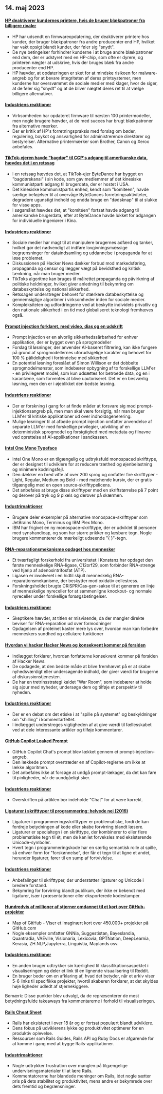 

<CallToAction />

<Steps>

## 14. maj 2023

#### [HP deaktiverer kundernes printere, hvis de bruger blækpatroner fra billigere rivaler](https://www.telegraph.co.uk/money/consumer-affairs/hp-printers-computers-ink-cartridges-rivals/)

- HP har udsendt en firmwareopdatering, der deaktiverer printere hos kunder, der bruger blækpatroner fra andre producenter end HP, hvilket har vakt opsigt blandt kunder, der føler sig "snydt".
- De nye betingelser forhindrer kunderne i at bruge andre blækpatroner end dem, der er udstyret med en HP-chip, som ofte er dyrere, og printeren nægter at udskrive, hvis der bruges blæk fra andre producenter end HP.
- HP hævder, at opdateringen er sket for at mindske risikoen for malware-angreb og for at bevare integriteten af deres printsystemer, men kunderne har oversvømmet de sociale medier med klager, hvor de siger, at de føler sig "snydt" og at de bliver nægtet deres ret til at vælge billigere alternativer.

#### [Industriens reaktioner](http://news.ycombinator.com/item?id=35930518)

- Virksomheden har opdateret firmware til næsten 100 printermodeller, men nogle brugere hævder, at de med succes har brugt blækpatroner fra alternative mærker.
- Der er kritik af HP's forretningspraksis med forslag om bøder, regulering, boykot og ansvarlighed for administrerende direktører og bestyrelser. Alternative printermærker som Brother, Canon og Xerox anbefales.

#### [TikTok-ejeren havde "bagdør" til CCP's adgang til amerikanske data, hævdes det i en retssag](https://www.businessinsider.com/new-lawsuit-alleges-tiktok-owner-let-ccp-access-user-data-2023-5)

- I en retssag hævdes det, at TikTok-ejer ByteDance har bygget en "bagdørskanal" i sin kode, som gav medlemmer af det kinesiske kommunistparti adgang til brugerdata, der er hostet i USA.
- Det kinesiske kommunistpartis enhed, kendt som "komiteen", havde særlige beføjelser til at overvåge ByteDances forretningsaktiviteter, degradere ugunstigt indhold og endda bruge en "dødsknap" til at slukke for visse apps.
- I søgsmålet hævdes det, at "komitéen" fortsat havde adgang til amerikanske brugerdata, efter at ByteDance havde lukket for adgangen for individuelle ingeniører i Kina.

#### [Industriens reaktioner](http://news.ycombinator.com/item?id=35929348)

- Sociale medier har magt til at manipulere brugernes adfærd og tanker, hvilket gør det nødvendigt at indføre lovgivningsmæssige begrænsninger for dataindsamling og uddannelse i propaganda for at løse problemet.
- Diskussionen på Hacker News dækker forbud mod markedsføring, propaganda og censur og lægger vægt på bevidsthed og kritisk tænkning, når man bruger medier.
- TikToks algoritme kan bruges til målrettet propaganda og påvirkning af politiske holdninger, hvilket giver anledning til bekymring om databeskyttelse og national sikkerhed.
- Retssagen understreger behovet for stærkere databeskyttelse og gennemsigtige algoritmer i virksomheder inden for sociale medier.
- Kompleksiteten og udfordringerne ved at beskytte individets privatliv og den nationale sikkerhed i en tid med globaliseret teknologi fremhæves også.

#### [Prompt injection forklaret, med video, dias og en udskrift](https://simonwillison.net/2023/May/2/prompt-injection-explained/)

- Prompt injection er en alvorlig sikkerhedssårbarhed for enhver applikation, der er bygget oven på sprogmodeller
- Forslag til løsninger, der anvender AI-baseret filtrering, kan ikke fungere på grund af sprogmodellernes uforudsigelige karakter og behovet for 100 % pålidelighed i forbindelse med sikkerhed
- En potentiel løsning foreslået af Simon Willison er det dobbelte sprogmodelmønster, som indebærer opbygning af to forskellige LLM'er - en privilegeret model, som kun udsættes for betroede data, og en i karantæne, som forventes at blive uautoriseret. Det er en besværlig løsning, men den er i øjeblikket den bedste løsning.

#### [Industriens reaktioner](http://news.ycombinator.com/item?id=35929122)

- Der er forskning i gang for at finde måder at forsvare sig mod prompt-injektionsangreb på, men man skal være forsigtig, når man bruger LLM'er til kritiske applikationer ud over indholdsgenerering.
- Mulige løsninger til at afbøde prompt injection omfatter anvendelse af separate LLM'er med forskellige privilegier, udvikling af en deterministisk sprogmodel og forsigtighed med metadata og filnavne ved oprettelse af AI-applikationer i sandkassen.

#### [Intel One Mono Typeface](https://github.com/intel/intel-one-mono)

- Intel One Mono er en tilgængelig og udtryksfuld monospaced skrifttype, der er designet til udviklere for at reducere træthed og øjenbelastning og minimere kodningsfejl.
- Den dækker en bred vifte af over 200 sprog og omfatter fire skrifttyper - Light, Regular, Medium og Bold - med matchende kursiv, der er gratis tilgængelig med en open source-skrifttypelicens.
- Det anbefales at bruge disse skrifttyper med en skriftstørrelse på 7 point og derover på tryk og 9 pixels og derover på skærmen.

#### [Industrireaktioner](http://news.ycombinator.com/item?id=35925124)

- Brugere deler eksempler på alternative monospace-skrifttyper som JetBrains Mono, Terminus og IBM Plex Mono.
- IBM har frigivet en ny monospace-skrifttype, der er udviklet til personer med synshandicap, og som har større prikker og læsbare tegn. Nogle brugere kommenterer de mærkeligt udseende "{ }"-tegn.

#### [RNA-reparationsmekanisme opdaget hos mennesker](https://phys.org/news/2023-04-hidden-rna-mechanism-humans.html)

- Et tværfagligt forskerhold fra universitetet i Konstanz har opdaget den første menneskelige RNA-ligase, C12orf29, som forbinder RNA-strenge ved hjælp af adenosintrifosfat (ATP).
- Ligasen er involveret i en hidtil skjult menneskelig RNA-reparationsmekanisme, der beskytter mod oxidativ cellestress.
- Forskningsholdet brugte CRISPR/Cas-gen-sakse til at generere en linje af menneskelige nyreceller for at sammenligne knockout- og normale nyreceller under forskellige forsøgsbetingelser.

#### [Industriens reaktioner](http://news.ycombinator.com/item?id=35924495)

- Skeptikere hævder, at titlen er misvisende, da der mangler direkte beviser for RNA-reparation ud over formodninger
- Opdagelsen af proteinet kaster mere lys over, hvordan man kan forbedre menneskers sundhed og cellulære funktioner

#### [Hvordan vi hacker Hacker News og konsekvent kommer på forsiden](https://www.indiehackers.com/post/how-to-hack-hacker-news-and-consistently-hit-the-front-page-56b4a04e12)

- Indlægget forklarer, hvordan forfatterne konsekvent kommer på forsiden af Hacker News.
- De opdagede, at den bedste måde at blive fremhævet på er at skabe nyhedsværdigt eller undersøgende indhold, der giver værdi for brugerne af diskussionstjenesten.
- De har en tretrinsstrategi kaldet "War Room", som indebærer at holde sig ajour med nyheder, undersøge dem og tilføje et perspektiv til nyheden.

#### [Industriens reaktioner](http://news.ycombinator.com/item?id=35929794)

- Der er en debat om det etiske i at "spille på systemet" og beskyldninger om "shilling" i kommentarfeltet.
- I indlægget understreges vigtigheden af at give værdi til fællesskabet ved at dele interessante artikler og tilføje kommentarer.

#### [GitHub Copilot Leaked Prompt](https://simonwillison.net/2023/May/12/github-copilot-chat-leaked-prompt/)

- GitHub Copilot Chat's prompt blev lækket gennem et prompt-injection-angreb.
- Den lækkede prompt overtræder en af Copilot-reglerne om ikke at lække algoritmen.
- Det anbefales ikke at forsøge at undgå prompt-lækager, da det kan føre til pinligheder, når de uundgåeligt sker.

#### [Industriens reaktioner](http://news.ycombinator.com/item?id=35924293)

- Overskriften på artiklen bør indeholde "Chat" for at være korrekt.

#### [Ligaturer i skrifttyper til programmering: helvede nej (2019)](https://practicaltypography.com/ligatures-in-programming-fonts-hell-no.html)

- Ligaturer i programmeringsskrifttyper er problematiske, fordi de kan fordreje betydningen af kode eller skabe forvirring blandt læsere.
- Ligaturer er specialtegn i en skrifttype, der kombinerer to eller flere problematiske tegn til ét, men de kan let forveksles med eksisterende Unicode-symboler.
- Hvert tegn i programmeringskode har en særlig semantisk rolle at spille, så enhver form for "forskønnelse", der får et tegn til at ligne et andet, herunder ligaturer, fører til en sump af fortvivlelse.

#### [Industriens reaktioner](http://news.ycombinator.com/item?id=35925821)

- Anbefalinger til skrifttyper, der understøtter ligaturer og Unicode i bredere forstand.
- Bekymring for forvirring blandt publikum, der ikke er bekendt med ligaturer, især i præsentationer eller eksporterede kodestumper.

#### [Hundredvis af millioner af stjerner omdannet til et kort over GitHub-projekter](https://anvaka.github.io/map-of-github/)

- Map of GitHub - Viser et imaginært kort over 450.000+ projekter på GitHub.com
- Nogle eksempler omfatter GNNia, Suggestistan, Bayeslandia, Quantradia, VAEville, Visionaria, Lexicovia, GPTNation, DeepLearnia, Kerasia, ZH.NLP,Jupyterra, Linguistia, Maplands osv.

#### [Industriens reaktioner](http://news.ycombinator.com/item?id=35931402)

- En anden bruger udtrykker sin kærlighed til klassifikationsaspektet i visualiseringen og deler et link til en lignende visualisering til Reddit.
- En bruger beder om en afklaring af, hvad det betyder, når et arkiv viser 5-6 links til specifikke projekter, hvortil skaberen forklarer, at det skyldes høje ligheder udledt af stjernekiggere.

Bemærk: Disse punkter blev udvalgt, da de repræsenterer de mest betydningsfulde takeaways fra kommentarerne i forhold til visualiseringen.

#### [Rails Cheat Sheet](https://fly.io/ruby-dispatch/welcome-to-rails-cheat-sheet/)

- Rails har eksisteret i over 18 år og er fortsat populært blandt udviklere.
- Dens fokus på udviklerens lykke og produktivitet optimerer for en produktiv oplevelse.
- Ressourcer som Rails Guides, Rails API og Ruby Docs er afgørende for at komme i gang med at bygge Rails-applikationer.

#### [Industrireaktioner](http://news.ycombinator.com/item?id=35927813)

- Nogle udtrykker frustration over manglen på tilgængelige undervisningsmaterialer til at lære Rails.
- Kommentatorerne har blandede meninger om Rails, idet nogle sætter pris på dets stabilitet og produktivitet, mens andre er bekymrede over dets fremtid og begrænsninger.

</Steps>
